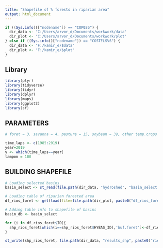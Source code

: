 ---
title: "Shapefile of % forests in riparian area"
output: html_document
---

```{r }

if ((Sys.info()["nodename"]) == "COP026") {
  dir_data <- "C:/Users/arvor_d/Documents/workwork/data"
  dir_plot <- "C:/Users/arvor_d/Documents/workwork/plot"
} else if ((Sys.info()["nodename"]) == "COSTELSV6") {
  dir_data <- "F:/kamir_e/$data"
  dir_plot <- "F:/kamir_e/$plot"
}

```

## Library

```{r }

library(plyr)
library(tidyverse)
library(tidyr)
library(dplyr)
library(maps)
library(ggplot2)
library(sf)

```

## PARAMETERS

```{r }

# foret = 3, savanna = 4, pasture = 15, soybean = 39, other temp.crops = 41, per.crops = 36

time_laps <- c(1985:2019)
year=2019
y <- which(time_laps==year)
tampon = 100

```

## BUILDING SHAPEFILE

```{r }

# Loading selected basins
basin_select <- st_read(file.path(dir_data, "hydroshed", "basin_select.shp"))

# Loading table of riparian forested area
df_rios_foret <- get(load(file=file.path(dir_plot, paste0("df_rios_foret_", tampon, ".RData"))))

# Adding table info to shapefile of basins
basin_db <- basin_select 

for (i in df_rios_foret$ID){
  shp_rios_foret[which(i==shp_rios_foret$HYBAS_ID),'buf.foret']<-df_rios_foret[which(i==df_rios_foret$ID),]$value
}

st_write(shp_rios_foret, file.path(dir_data, "results_shp", paste0("riosbuf_", tampon, "foret.shp")), delete_layer = TRUE)

```